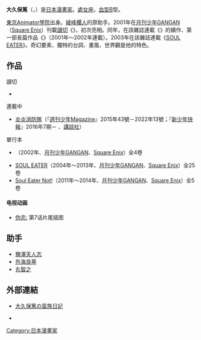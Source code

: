 {{japanese|japanese=大久保 篤|kana=おおくぼ あつし|romaji=Atsushi Ōkubo}}

'''大久保篤'''（{{lang-ja|大久保篤}}，{{bd|1979年|9月20日}}）是[[日本|日本]][[漫畫家|漫畫家]]。[[處女座|處女座]]。[[血型|血型]]B型。

[[東京Animator學院|東京Animator學院]]出身。[[綾峰欄人|綾峰欄人]]的原助手。2001年在[[月刊少年GANGAN|月刊少年GANGAN]]（[[Square_Enix|Square Enix]]）刊載[[讀切|讀切]]《{{lang|ja|一善の骨}}》，初次亮相。同年，在該雜誌連載《{{lang|ja|一善の骨}}》的續作、第一部長篇作品《{{lang|ja|[[B壱|B壱]]}}》（2001年～2002年連載）。2003年在該雜誌連載《[[SOUL_EATER|SOUL EATER]]》。奇幻要素、獨特的台詞、畫風、世界觀是他的特色。

== 作品 ==
;讀切
* {{lang|ja|一善の骨}}
;連載中
*[[炎炎消防隊|炎炎消防隊]]（『[[週刊少年Magazine|週刊少年Magazine]]』2015年43號－2022年13號；『[[新少年快報|新少年快報]]』2016年7期－   、[[講談社|講談社]]）
;單行本
* {{lang|ja|[[B壱|B壱]]}}（2002年、[[月刊少年GANGAN|月刊少年GANGAN]]、[[Square_Enix|Square Enix]]）全4卷
* [[SOUL_EATER|SOUL EATER]]（2004年～2013年、[[月刊少年GANGAN|月刊少年GANGAN]]、[[Square_Enix|Square Enix]]）全25卷
* [[Soul_Eater_Not!|Soul Eater Not!]]（2011年～2014年、[[月刊少年GANGAN|月刊少年GANGAN]]、[[Square_Enix|Square Enix]]）全5卷

==== 电视动画 ====

* [[偽戀|伪恋:]] 第7话片尾插图

== 助手 ==
* [[鹽澤天人志|鹽澤天人志]]
* [[外海良基|外海良基]]
* [[丸智之|丸智之]]

== 外部連結 ==
* {{ja}} [http://ameblo.jp/atsushi-ohkubo/ 大久保篤の蛮族日記] {{Wayback|url=http://ameblo.jp/atsushi-ohkubo/ |date=20170808010520 }}
* {{Twitter|Atsushi_Ohkubo}}

{{DEFAULTSORT:Ookubo Atsushi}}
[[Category:日本漫畫家|Category:日本漫畫家]]

{{manga-stub}}